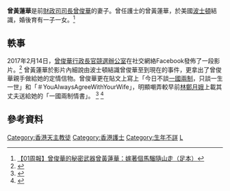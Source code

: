 {{Notability Unreferenced |time=2017-03-19T23:41:43+00:00}}
'''曾黃蓮華'''是前[[財政司司長|財政司司長]][[曾俊華|曾俊華]]的妻子。曾任護士的曾黃蓮華，於美國[[波士頓|波士頓]]結識，婚後育有一子一女。<ref>[https://www.hk01.com/%E7%89%B9%E9%A6%96%E9%81%B8%E8%88%892017/73417/-01%E5%91%A8%E5%A0%B1-%E6%9B%BE%E4%BF%8A%E8%8F%AF%E7%9A%84%E7%A7%98%E5%AF%86%E6%AD%A6%E5%99%A8%E6%9B%BE%E9%BB%83%E8%93%AE%E8%8F%AF-%E5%AB%81%E8%91%97%E5%80%8B%E9%A6%AC%E9%A8%AE%E9%9A%A8%E5%B1%B1%E8%B5%B0-%E8%B6%B3%E6%9C%AC- 【01周報】曾俊華的秘密武器曾黃蓮華：嫁著個馬騮隨山走（足本）]</ref>

==軼事==
2017年2月14日，[[曾俊華2017年香港特首選舉活動|曾俊華行政長官競選辦公室]]在社交網絡Facebook發佈了一段影片。<ref>{{Cite web |url=https://www.facebook.com/johntsangpage/videos/1853258034946840/ |title=曾黃蓮華X 曾俊華拍住上！ |access-date=2017-03-04 |archive-date=2019-10-09 |archive-url=https://web.archive.org/web/20191009062013/https://www.facebook.com/johntsangpage/videos/1853258034946840/ |dead-url=no }}</ref> 曾黃蓮華於影片內細說由波士頓結識曾俊華至到現在的事件，更拿出了曾俊華親手做給她的定情信物。曾俊華更在貼文上寫上「今日不談[[一國兩制|一國兩制]]，只談一生一世」和「＃YouAlwaysAgreeWithYourWife」，明顯嘲弄較早前[[林鄭月娥|林鄭月娥]]上載其丈夫送給她的「一國兩制情書」。 <ref>{{Cite web |url=https://www.am730.com.hk/news/%E5%A5%87%E8%B6%A3/%E6%83%85%E4%BA%BA%E7%AF%80%E6%8B%8D%E7%89%87%E6%92%90%E8%80%81%E5%85%AC-%E3%80%8C%E6%9B%BE%E9%BB%83%E8%93%AE%E8%8F%AF-x-%E6%9B%BE%E4%BF%8A%E8%8F%AF%E6%8B%8D%E4%BD%8F%E4%B8%8A%E3%80%8D-%E6%9C%89%E7%89%87-64751 |title=情人節拍片撐老公 「曾黃蓮華 X 曾俊華拍住上」 |access-date=2017-03-04 |archive-date=2019-10-03 |archive-url=https://web.archive.org/web/20191003075512/https://www.am730.com.hk/news/%E5%A5%87%E8%B6%A3/%E6%83%85%E4%BA%BA%E7%AF%80%E6%8B%8D%E7%89%87%E6%92%90%E8%80%81%E5%85%AC-%E3%80%8C%E6%9B%BE%E9%BB%83%E8%93%AE%E8%8F%AF-x-%E6%9B%BE%E4%BF%8A%E8%8F%AF%E6%8B%8D%E4%BD%8F%E4%B8%8A%E3%80%8D-%E6%9C%89%E7%89%87-64751 |dead-url=no }}</ref> <ref>{{Cite web |url=https://thestandnews.com/politics/%E5%85%AC%E9%97%9C%E7%A4%BA%E7%AF%84-%E6%83%85%E4%BA%BA%E7%AF%80%E5%89%8D%E5%A4%95-%E6%9B%BE%E4%BF%8A%E8%8F%AF%E6%89%93%E8%80%81%E5%A9%86%E7%89%8C-%E9%BB%83%E8%93%AE%E8%8F%AF%E6%8B%8D%E5%AE%A3%E5%82%B3%E7%89%87%E6%99%92%E5%AE%9A%E6%83%85%E4%BF%A1%E7%89%A9/ |title=【公關示範】情人節前夕　曾俊華打老婆牌　黃蓮華拍宣傳片晒定情信物 |access-date=2017-03-04 |archive-date=2020-08-14 |archive-url=https://web.archive.org/web/20200814205358/https://www.thestandnews.com/politics/%E5%85%AC%E9%97%9C%E7%A4%BA%E7%AF%84-%E6%83%85%E4%BA%BA%E7%AF%80%E5%89%8D%E5%A4%95-%E6%9B%BE%E4%BF%8A%E8%8F%AF%E6%89%93%E8%80%81%E5%A9%86%E7%89%8C-%E9%BB%83%E8%93%AE%E8%8F%AF%E6%8B%8D%E5%AE%A3%E5%82%B3%E7%89%87%E6%99%92%E5%AE%9A%E6%83%85%E4%BF%A1%E7%89%A9/ |dead-url=no }}</ref>

==參考資料==
{{reflist}}

{{DEFAULTSORT:Z}}
[[Category:香港天主教徒|Category:香港天主教徒]]
[[Category:香港護士|Category:香港護士]]
[[Category:生年不詳|Category:生年不詳]]
[[Category:黃姓|L]]